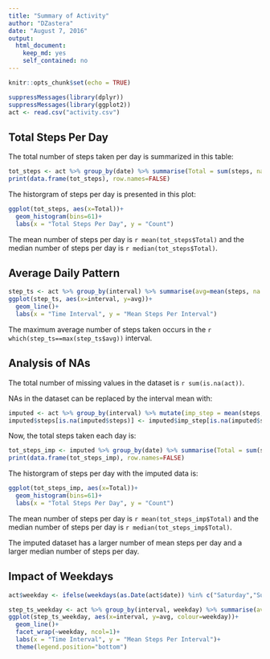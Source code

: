 ```yaml
---
title: "Summary of Activity"
author: "DZastera"
date: "August 7, 2016"
output: 
  html_document: 
    keep_md: yes
    self_contained: no
---
```


```r
knitr::opts_chunk$set(echo = TRUE)
```

```r
suppressMessages(library(dplyr))
suppressMessages(library(ggplot2))
act <- read.csv("activity.csv")
```

## Total Steps Per Day

The total number of steps taken per day is summarized in this table:

```r
tot_steps <- act %>% group_by(date) %>% summarise(Total = sum(steps, na.rm=TRUE))
print(data.frame(tot_steps), row.names=FALSE)
```

The historgram of steps per day is presented in this plot:
```r
ggplot(tot_steps, aes(x=Total))+
  geom_histogram(bins=61)+
  labs(x = "Total Steps Per Day", y = "Count")
```

The mean number of steps per day is `r mean(tot_steps$Total)` and the median number of steps per day is `r median(tot_steps$Total)`.

## Average Daily Pattern

```r
step_ts <- act %>% group_by(interval) %>% summarise(avg=mean(steps, na.rm=TRUE))
ggplot(step_ts, aes(x=interval, y=avg))+
  geom_line()+
  labs(x = "Time Interval", y = "Mean Steps Per Interval")
```

The maximum average number of steps taken occurs in the `r which(step_ts==max(step_ts$avg))` interval.

## Analysis of NAs

The total number of missing values in the dataset is `r sum(is.na(act))`.

NAs in the dataset can be replaced by the interval mean with:

```r
imputed <- act %>% group_by(interval) %>% mutate(imp_step = mean(steps, na.rm=TRUE))
imputed$steps[is.na(imputed$steps)] <- imputed$imp_step[is.na(imputed$steps)]
```

Now, the total steps taken each day is:

```r
tot_steps_imp <- imputed %>% group_by(date) %>% summarise(Total = sum(steps, na.rm=TRUE))
print(data.frame(tot_steps_imp), row.names=FALSE)
```

The historgram of steps per day with the imputed data is:
```r
ggplot(tot_steps_imp, aes(x=Total))+
  geom_histogram(bins=61)+
  labs(x = "Total Steps Per Day", y = "Count")
```

The mean number of steps per day is `r mean(tot_steps_imp$Total)` and the median number of steps per day is `r median(tot_steps_imp$Total)`.

The imputed dataset has a larger number of mean steps per day and a larger median number of steps per day.


## Impact of Weekdays

```r
act$weekday <- ifelse(weekdays(as.Date(act$date)) %in% c("Saturday","Sunday"),"weekend", "weekday") 
```

``` r
step_ts_weekday <- act %>% group_by(interval, weekday) %>% summarise(avg=mean(steps, na.rm=TRUE))
ggplot(step_ts_weekday, aes(x=interval, y=avg, colour=weekday))+
  geom_line()+
  facet_wrap(~weekday, ncol=1)+
  labs(x = "Time Interval", y = "Mean Steps Per Interval")+
  theme(legend.position="bottom")
```

